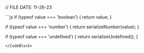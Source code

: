 // FILE DATE: 11-26-23

<CodeBlock noButtons>
```js
  if (typeof value === 'boolean') {
    return value;
  }

  if (typeof value === 'number') {
    return serializeNumber(value);
  }

  if (typeof value === 'undefined') {
    return serializeUndefined();
  }
```
</CodeBlock>